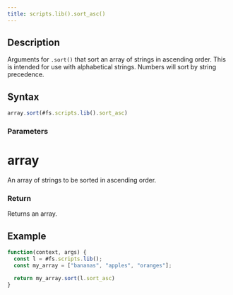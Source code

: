 ```yaml
---
title: scripts.lib().sort_asc()
---
```


## Description

Arguments for `.sort()` that sort an array of strings in ascending order. This is intended for use with alphabetical strings. Numbers will sort by string precedence.

## Syntax

```js
array.sort(#fs.scripts.lib().sort_asc)
```

### Parameters

# array

An array of strings to be sorted in ascending order.

### Return

Returns an array.

## Example

```js
function(context, args) {
  const l = #fs.scripts.lib();
  const my_array = ["bananas", "apples", "oranges"];

  return my_array.sort(l.sort_asc)
}
```
